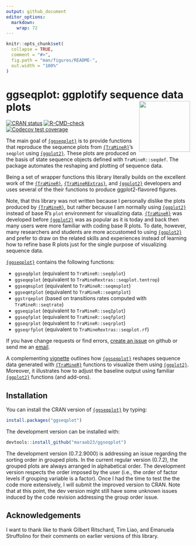 ```yaml
---
output: github_document
editor_options: 
  markdown: 
    wrap: 72
---
```


<!-- README.md is generated from README.Rmd. Please edit that file -->

```r
knitr::opts_chunk$set(
  collapse = TRUE,
  comment = "#>",
  fig.path = "man/figures/README-",
  out.width = "100%"
)
```

# ggseqplot: ggplotify sequence data plots <img src="man/figures/logo.png" align="right" height="139"/>

<!-- badges: start -->

[![CRAN status](https://www.r-pkg.org/badges/version/ggseqplot)](https://cran.r-project.org/package=ggseqplot)
[![R-CMD-check](https://github.com/maraab23/ggseqplot/workflows/R-CMD-check/badge.svg)](https://github.com/maraab23/ggseqplot/actions)
[![Codecov test coverage](https://codecov.io/gh/maraab23/ggseqplot/branch/main/graph/badge.svg)](https://app.codecov.io/gh/maraab23/ggseqplot?branch=main)
<!-- badges: end -->

The main goal of [`{ggseqplot}`](https://maraab23.github.io/ggseqplot/) is to 
provide functions that reproduce the sequence plots from
[`{TraMineR}`](http://traminer.unige.ch){target="\_blank"}'s `seqplot`
using [`{ggplot2}`](https://ggplot2.tidyverse.org/){target="\_blank"}.
These plots are produced on the basis of state sequence objects defined with
`TraMineR::seqdef`. The package automates the reshaping and plotting of
sequence data.

Being a set of wrapper functions this library literally builds on the excellent 
work of the
[`{TraMineR}`](http://traminer.unige.ch){target="\_blank"},
[`{TraMineRExtras}`](http://traminer.unige.ch){target="\_blank"}, and
[`{ggplot2}`](https://ggplot2.tidyverse.org/){target="\_blank"}
developers and uses several of the their functions to produce
ggplot2-flavored figures.

Note, that this library was not written because I personally dislike the
plots produced by
[`{TraMineR}`](http://traminer.unige.ch){target="\_blank"}, but rather
because I am normally using
[`{ggplot2}`](https://ggplot2.tidyverse.org/){target="\_blank"} instead of
base R's `plot` environment for visualizing data.
[`{TraMineR}`](http://traminer.unige.ch){target="\_blank"} was developed before
[`{ggplot2}`](https://ggplot2.tidyverse.org/){target="\_blank"} was as popular 
as it is today and back then many users were more familiar with coding base R 
plots. To date, however, many researchers and students are more accustomed to 
using [`{ggplot2}`](https://ggplot2.tidyverse.org/){target="\_blank"} and
prefer to draw on the related skills and experiences instead of learning
how to refine base R plots just for the single purpose of visualizing
sequence data.


[`{ggseqplot}`](https://maraab23.github.io/ggseqplot/) contains the 
following functions:


-   `ggseqdplot` (equivalent to `TraMineR::seqdplot`)
-   `ggseqeplot` (equivalent to `TraMineRextras::seqplot.tentrop`)
-   `ggseqmsplot` (equivalent to `TraMineR::seqmsplot`)
-   `ggseqmtplot` (equivalent to `TraMineR::seqmtplot`)
-   `ggstrqeplot` (based on transitions rates computed with `TraMineR::seqtrate`)
-   `ggseqiplot` (equivalent to `TraMineR::seqIplot`)
-   `ggseqfplot` (equivalent to `TraMineR::seqfplot`)
-   `ggseqrplot` (equivalent to `TraMineR::seqrplot`)
-   `ggseqrfplot` (equivalent to `TraMineRextras::seqplot.rf`)


If you have change requests or find errors, [create an
issue](https://github.com/maraab23/ggseqplot/issues/new) on github or
send me an
[email](mailto:marcel.raab@ifb.uni-bamberg.de?subject=ggseqplot%3A%20feature%20request).


A complementing [vignette](https://maraab23.github.io/ggseqplot/articles/ggseqplot.html) outlines how [`{ggseqplot}`](https://maraab23.github.io/ggseqplot/) reshapes sequence data
generated with [`{TraMineR}`](http://traminer.unige.ch){target="\_blank"} functions to visualize them using
[`{ggplot2}`](https://ggplot2.tidyverse.org/){target="\_blank"}. Moreover, it 
illustrates how to adjust the baseline output using familiar
[`{ggplot2}`](https://ggplot2.tidyverse.org/){target="\_blank"}
functions (and add-ons).



## Installation

You can install the CRAN version of [`{ggseqplot}`](https://maraab23.github.io/ggseqplot/) by typing:

``` r
install.packages("ggseqplot")
```

The development version can be installed with:

``` r
devtools::install_github("maraab23/ggseqplot")
```

The development version (0.7.2.9000) is addressing an issue regarding the sorting order in grouped plots. In the current regular version (0.7.2), the grouped plots are always arranged in alphabetical order. The development version respects the order imposed by the user (i.e., the order of factor levels if grouping variable is a factor). Once I had the time to test the the code more extensively, I will submit the improved version to CRAN. Note that at this point, the dev version might still have some unknown issues induced by the code revision addressing the group order issue. 

## Acknowledgements

I want to thank like to thank Gilbert Ritschard, Tim Liao, and Emanuela Struffolino for 
their comments on earlier versions of this library. 

